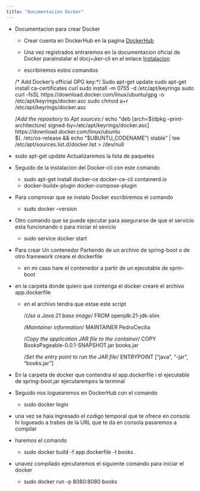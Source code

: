 ```yaml
---
title: "Documentacion Docker"
---
```


+ Documentacion para crear Docker
  + Crear cuenta en DockerHub en la pagina [ DockerHub ](https://hub.docker.com/)
   
  + Una vez registrados entraremos en la documentacion oficial de Docker parainstalar el docj+¡ker-cli en el enlace [ Instalacion ](https://docs.docker.com/engine/install/ubuntu/)

  +  escribiremos estos comandos 
    
    /* Add Docker's official GPG key:*/
    Sudo apt-get update
    sudo apt-get install ca-certificates curl
    sudo install -m 0755 -d /etc/apt/keyrings
    sudo curl -fsSL https://download.docker.com/linux/ubuntu/gpg 
    -o /etc/apt/keyrings/docker.asc
    sudo chmod a+r /etc/apt/keyrings/docker.asc

    /*Add the repository to Apt sources:*/
    echo \"deb [arch=$(dpkg --print-architecture) 
    signed-by=/etc/apt/keyrings/docker.asc] 
    https://download.docker.com/linux/ubuntu \
    $(. /etc/os-release && echo "$UBUNTU_CODENAME") 
    stable" | \sudo tee /etc/apt/sources.list.d/docker.list > /dev/null

+ sudo apt-get update  Actualizaremos la lista de paquetes

+ Seguido de la instalacion del Docker-cli con este comando 
  + sudo apt-get install docker-ce docker-ce-cli containerd.io 
  + docker-buildx-plugin docker-compose-plugin

+ Para comprovar que se instalo Docker escribiremos el comando 
  + sudo docker --version

+ Otro comando que se puede ejecutar para asegurarse de que el servicio esta funcionando o para iniciar el sevicio 
  + sudo service docker start


+ Para crear Un contenedor Partiendo de un archivo de spring-boot o de otro framework creare el dockerfile
  + en mi caso hare el contenedor a partir de un ejecutable de sprin-boot

+ en la carpeta donde quiero que contenga el docker creare el archivo app.dockerfile
  + en el archivo tendra que estae este script

    /*Use a Java 21 base image*/
    FROM openjdk:21-jdk-slim

    /*Maintainer information*/
    MAINTAINER PedroCecilia

    /*Copy the application JAR file to the container*/
    COPY BooksPageable-0.0.1-SNAPSHOT.jar books.jar

    /*Set the entry point to run the JAR file*/
    ENTRYPOINT ["java", "-jar", "books.jar"]

+ En la carpeta de docker que contendra el app.dockerfile i el ejecutable de spring-boot.jar ejecutarempos la terminal 

+ Seguido nos loguearemos en DockerHub con el comando 
  + sudo docker login

+ una vez se haia ingresado el codigo temporal que te ofrece en consola hi logueado a trabes de la URL que te da en consola pasaremos a compilar

+ haremos el comando 
  + sudo docker build -f app.dockerfile -t books .

+ unavez compilado ejecutaremos el siguiente comando para iniciar el docker
  + sudo docker run -p 8080:8080 books 



